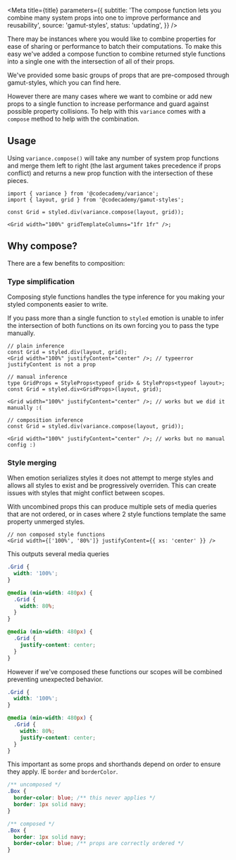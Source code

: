 

<Meta
  title={title}
  parameters={{
    subtitle:
      'The compose function lets you combine many system props into one to improve performance and reusability',
    source: 'gamut-styles',
    status: 'updating',
  }}
/>

There may be instances where you would like to combine properties for ease of sharing or performance to batch their computations. To make this easy we've added a compose function to combine returned style functions into a single one with the intersection of all of their props.

We've provided some basic groups of props that are pre-composed through gamut-styles, which you can find <LinkTo id="foundations-system-props--page">here</LinkTo>.

However there are many cases where we want to combine or add new props to a single function to increase performance and guard against possible property collisions. To help with this `variance` comes with a `compose` method to help with the combination.

## Usage

Using `variance.compose()` will take any number of system prop functions and merge them left to right (the last argument takes precedence if props conflict) and returns a new prop function with the intersection of these pieces.

```tsx
import { variance } from '@codecademy/variance';
import { layout, grid } from '@codecademy/gamut-styles';

const Grid = styled.div(variance.compose(layout, grid));

<Grid width="100%" gridTemplateColumns="1fr 1fr" />;
```

## Why compose?

There are a few benefits to composition:

### Type simplification

Composing style functions handles the type inference for you making your styled components easier to write.

If you pass more than a single function to `styled` emotion is unable to infer the intersection of both functions on its own forcing you to pass the type manually.

```tsx
// plain inference
const Grid = styled.div(layout, grid);
<Grid width="100%" justifyContent="center" />; // typeerror justifyContent is not a prop

// manual inference
type GridProps = StyleProps<typeof grid> & StyleProps<typeof layout>;
const Grid = styled.div<GridProps>(layout, grid);

<Grid width="100%" justifyContent="center" />; // works but we did it manually :(

// composition inference
const Grid = styled.div(variance.compose(layout, grid));

<Grid width="100%" justifyContent="center" />; // works but no manual config :)
```

### Style merging

When emotion serializes styles it does not attempt to merge styles and allows all styles to exist and be progressively overriden. This can create issues with styles that might conflict between scopes.

With uncombined props this can produce multiple sets of media queries that are not ordered, or in cases where 2 style functions template the same property unmerged styles.

```tsx
// non composed style functions
<Grid width={['100%', '80%']} justifyContent={{ xs: 'center' }} />
```

This outputs several media queries

```css
.Grid {
  width: '100%';
}

@media (min-width: 480px) {
  .Grid {
    width: 80%;
  }
}

@media (min-width: 480px) {
  .Grid {
    justify-content: center;
  }
}
```

However if we've composed these functions our scopes will be combined preventing unexpected behavior.

```css
.Grid {
  width: '100%';
}

@media (min-width: 480px) {
  .Grid {
    width: 80%;
    justify-content: center;
  }
}
```

This important as some props and shorthands depend on order to ensure they apply. IE `border` and `borderColor`.

```css
/** uncomposed */
.Box {
  border-color: blue; /** this never applies */
  border: 1px solid navy;
}

/** composed */
.Box {
  border: 1px solid navy;
  border-color: blue; /** props are correctly ordered */
}
```

